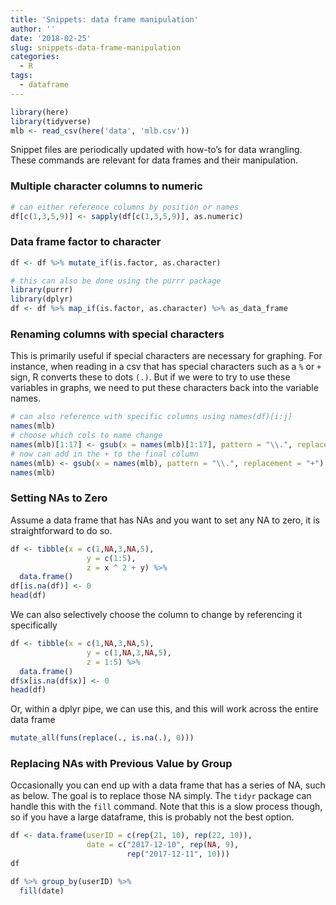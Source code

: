 ```yaml
---
title: 'Snippets: data frame manipulation'
author: ''
date: '2018-02-25'
slug: snippets-data-frame-manipulation
categories:
  - R
tags:
  - dataframe
---
```


```r
library(here)
library(tidyverse)
mlb <- read_csv(here('data', 'mlb.csv'))
```

Snippet files are periodically updated with how-to's for data wrangling. These commands are relevant for data frames and their manipulation. 

### Multiple character columns to numeric
```r
# can either reference columns by position or names
df[c(1,3,5,9)] <- sapply(df[c(1,3,5,9)], as.numeric)
```

### Data frame factor to character 
```r
df <- df %>% mutate_if(is.factor, as.character)

# this can also be done using the purrr package 
library(purrr)
library(dplyr)
df <- df %>% map_if(is.factor, as.character) %>% as_data_frame
```

### Renaming columns with special characters
This is primarily useful if special characters are necessary for graphing. For instance, when reading in a csv that has special characters such as a `%` or `+` sign, R converts these to dots `(.)`. But if we were to try to use these variables in graphs, we need to put these characters back into the variable names.  
```r
# can also reference with specific columns using names(df)[i:j]
names(mlb)
# choose which cols to name change
names(mlb)[1:17] <- gsub(x = names(mlb)[1:17], pattern = "\\.", replacement = "%")
# now can add in the + to the final column
names(mlb) <- gsub(x = names(mlb), pattern = "\\.", replacement = "+")
names(mlb)
```

### Setting NAs to Zero 
Assume a data frame that has NAs and you want to set any NA to zero, it is straightforward to do so. 
```r
df <- tibble(x = c(1,NA,3,NA,5), 
                 y = c(1:5),
                 z = x ^ 2 + y) %>%
  data.frame()
df[is.na(df)] <- 0
head(df)
```

We can also selectively choose the column to change by referencing it specifically 
```r
df <- tibble(x = c(1,NA,3,NA,5), 
                 y = c(1,NA,3,NA,5),
                 z = 1:5) %>%
  data.frame()
df$x[is.na(df$x)] <- 0
head(df)
```

Or, within a dplyr pipe, we can use this, and this will work across the entire data frame 
```r
mutate_all(funs(replace(., is.na(.), 0)))
```

### Replacing NAs with Previous Value by Group
Occasionally you can end up with a data frame that has a series of NA, such as below. The goal is to replace those NA simply. The ```tidyr``` package can handle this with the ```fill``` command. Note that this is a slow process though, so if you have a large dataframe, this is probably not the best option. 
``` r
df <- data.frame(userID = c(rep(21, 10), rep(22, 10)), 
                 date = c("2017-12-10", rep(NA, 9), 
                          rep("2017-12-11", 10)))
df

df %>% group_by(userID) %>% 
  fill(date)
```


